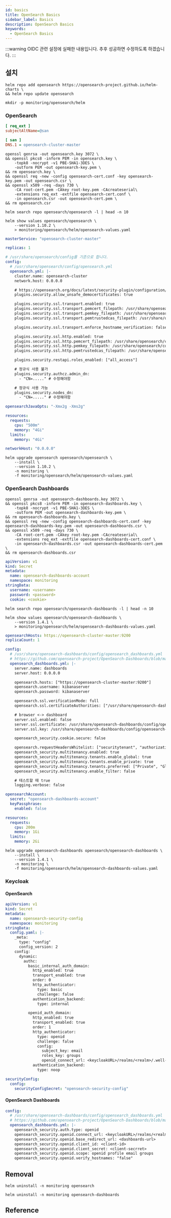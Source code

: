 ```yaml
---
id: basics
title: OpenSearch Basics
sidebar_label: Basics
description: OpenSearch Basics
keywords:
  - OpenSearch Basics
---
```


:::warning
OIDC 관련 설정에 실패한 내용입니다. 추후 성공하면 수정하도록 하겠습니다.
:::

## 설치

```shell
helm repo add opensearch https://opensearch-project.github.io/helm-charts \
&& helm repo update opensearch
```

```shell
mkdir -p monitoring/opensearch/helm
```

### OpenSearch

```ini title="monitoring/opensearch/opensearch-cert.conf"
[ req_ext ]
subjectAltName=@san

[ san ]
DNS.1 = opensearch-cluster-master
```

```shell
openssl genrsa -out opensearch.key 3072 \
&& openssl pkcs8 -inform PEM -in opensearch.key \
    -topk8 -nocrypt -v1 PBE-SHA1-3DES \
    -outform PEM -out opensearch-key.pem \
&& rm opensearch.key \
&& openssl req -new -config opensearch-cert.conf -key opensearch-key.pem -out opensearch.csr \
&& openssl x509 -req -days 730 \
    -CA root-cert.pem -CAkey root-key.pem -CAcreateserial\
    -extensions req_ext -extfile opensearch-cert.conf \
    -in opensearch.csr -out opensearch-cert.pem \
&& rm opensearch.csr
```

```shell
helm search repo opensearch/opensearch -l | head -n 10
```

```shell
helm show values opensearch/opensearch \
    --version 1.10.2 \
    > monitoring/opensearch/helm/opensearch-values.yaml
```

```yaml title="monitoring/opensearch/helm/opensearch-values.yaml"
masterService: "opensearch-cluster-master"

replicas: 1

# /usr/share/opensearch/config를 기준으로 합니다.
config:
  # /usr/share/opensearch/config/opensearch.yml
  opensearch.yml: |-
    cluster.name: opensearch-cluster
    network.host: 0.0.0.0

    # https://opensearch.org/docs/latest/security-plugin/configuration/tls
    plugins.security.allow_unsafe_democertificates: true

    plugins.security.ssl.transport.enabled: true
    plugins.security.ssl.transport.pemcert_filepath: /usr/share/opensearch/config/opensearch-cert.pem
    plugins.security.ssl.transport.pemkey_filepath: /usr/share/opensearch/config/opensearch-key.pem
    plugins.security.ssl.transport.pemtrustedcas_filepath: /usr/share/opensearch/config/root-cert.pem

    plugins.security.ssl.transport.enforce_hostname_verification: false

    plugins.security.ssl.http.enabled: true
    plugins.security.ssl.http.pemcert_filepath: /usr/share/opensearch/config/opensearch-cert.pem
    plugins.security.ssl.http.pemkey_filepath: /usr/share/opensearch/config/opensearch-key.pem
    plugins.security.ssl.http.pemtrustedcas_filepath: /usr/share/opensearch/config/root-cert.pem

    plugins.security.restapi.roles_enabled: ["all_access"]

    # 정규식 사용 불가
    plugins.security.authcz.admin_dn:
      - "CN=....." # 수정해야함

    # 정규식 사용 가능
    plugins.security.nodes_dn:
      - "CN=....." # 수정해야함

opensearchJavaOpts: "-Xmx2g -Xms2g"

resources:
  requests:
    cpu: "500m"
    memory: "4Gi"
  limits:
    memory: "4Gi"

networkHost: "0.0.0.0"
```

```shell
helm upgrade opensearch opensearch/opensearch \
    --install \
    --version 1.10.2 \
    -n monitoring \
    -f monitoring/opensearch/helm/opensearch-values.yaml
```

### OpenSearch Dashboards

```shell
openssl genrsa -out opensearch-dashboards.key 3072 \
&& openssl pkcs8 -inform PEM -in opensearch-dashboards.key \
    -topk8 -nocrypt -v1 PBE-SHA1-3DES \
    -outform PEM -out opensearch-dashboards-key.pem \
&& rm opensearch-dashboards.key \
&& openssl req -new -config opensearch-dashboards-cert.conf -key opensearch-dashboards-key.pem -out opensearch-dashboards.csr \
&& openssl x509 -req -days 730 \
    -CA root-cert.pem -CAkey root-key.pem -CAcreateserial\
    -extensions req_ext -extfile opensearch-dashboards-cert.conf \
    -in opensearch-dashboards.csr -out opensearch-dashboards-cert.pem \
&& rm opensearch-dashboards.csr
```

```yaml title="monitoring/opensearch/opensearch-dashboards-account.yaml"
apiVersion: v1
kind: Secret
metadata:
  name: opensearch-dashboards-account
  namespace: monitoring
stringData:
  username: <username>
  password: <password>
  cookie: <cookie>
```

```shell
helm search repo opensearch/opensearch-dashboards -l | head -n 10
```

```shell
helm show values opensearch/opensearch-dashboards \
    --version 1.4.1 \
    > monitoring/opensearch/helm/opensearch-dashboards-values.yaml
```

```yaml title="monitoring/opensearch/helm/opensearch-dashboards-values.yaml"
opensearchHosts: https://opensearch-cluster-master:9200
replicaCount: 1

config:
  # /usr/share/opensearch-dashboards/config/opensearch_dashboards.yml
  # https://github.com/opensearch-project/OpenSearch-Dashboards/blob/main/config/opensearch_dashboards.yml
  opensearch_dashboards.yml: |-
    server.name: dashboards
    server.host: 0.0.0.0

    opensearch.hosts: ["https://opensearch-cluster-master:9200"]
    opensearch.username: kibanaserver
    opensearch.password: kibanaserver

    opensearch.ssl.verificationMode: full
    opensearch.ssl.certificateAuthorities: ["/usr/share/opensearch-dashboards/config/root-cert.pem"]

    # browser <-> dashboard
    server.ssl.enabled: false
    server.ssl.certificate: /usr/share/opensearch-dashboards/config/opensearch-dashboards-cert.pem
    server.ssl.key: /usr/share/opensearch-dashboards/config/opensearch-dashboards-key.pem

    opensearch_security.cookie.secure: false

    opensearch.requestHeadersWhitelist: ["securitytenant", "authorization"]
    opensearch_security.multitenancy.enabled: true
    opensearch_security.multitenancy.tenants.enable_global: true
    opensearch_security.multitenancy.tenants.enable_private: true
    opensearch_security.multitenancy.tenants.preferred: ["Private", "Global"]
    opensearch_security.multitenancy.enable_filter: false

    # 테스트할 때 true
    logging.verbose: false

opensearchAccount:
  secret: "opensearch-dashboards-account"
  keyPassphrase:
    enabled: false

resources:
  requests:
    cpu: 200m
    memory: 1Gi
  limits:
    memory: 2Gi
```

```shell
helm upgrade opensearch-dashboards opensearch/opensearch-dashboards \
    --install \
    --version 1.4.1 \
    -n monitoring \
    -f monitoring/opensearch/helm/opensearch-dashboards-values.yaml
```

### Keycloak

#### OpenSearch

```yaml title="monitoring/opensearch/opensearch-security-config.yaml"
apiVersion: v1
kind: Secret
metadata:
  name: opensearch-security-config
  namespace: monitoring
stringData:
  config.yaml: |-
    _meta:
      type: "config"
      config_version: 2
    config:
      dynamic:
        authc:
          basic_internal_auth_domain:
            http_enabled: true
            transport_enabled: true
            order: 0
            http_authenticator:
              type: basic
              challenge: false
            authentication_backend:
              type: internal

          openid_auth_domain:
            http_enabled: true
            transport_enabled: true
            order: 1
            http_authenticator:
              type: openid
              challenge: false
              config:
                subject_key: email
                roles_key: groups
                openid_connect_url: <keycloakURL>/realms/<realm>/.well-known/openid-configuration
            authentication_backend:
              type: noop
```

```yaml title="monitoring/opensearch/helm/opensearch-values.yaml"
securityConfig:
  config:
    securityConfigSecret: "opensearch-security-config"
```

#### OpenSearch Dashboards

```yaml title="monitoring/opensearch/helm/opensearch-dashboards-values.yaml"
config:
  # /usr/share/opensearch-dashboards/config/opensearch_dashboards.yml
  # https://github.com/opensearch-project/OpenSearch-Dashboards/blob/main/config/opensearch_dashboards.yml
  opensearch_dashboards.yml: |-
    opensearch_security.auth.type: openid
    opensearch_security.openid.connect_url: <keycloakURL>/realms/<realm>/.well-known/openid-configuration
    opensearch_security.openid.base_redirect_url: <dashboards-url>
    opensearch_security.openid.client_id: <client-id>
    opensearch_security.openid.client_secret: <client-secrret>
    opensearch_security.openid.scope: openid profile email groups
    opensearch_security.openid.verify_hostnames: "false"
```

## Removal

```shell
helm uninstall -n monitoring opensearch
```

```shell
helm uninstall -n monitoring opensearch-dashboards
```

## Reference
